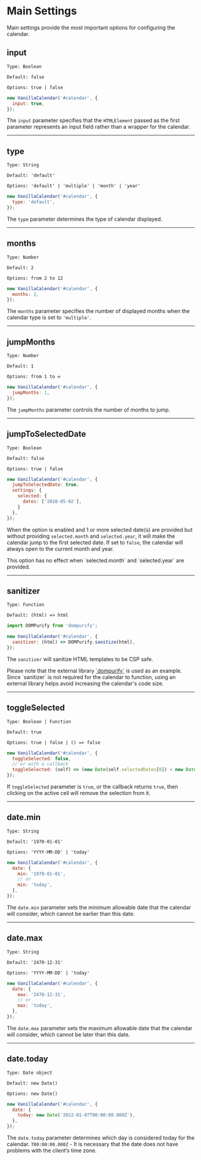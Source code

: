 # Main Settings

Main settings provide the most important options for configuring the calendar.

## input

`Type: Boolean`

`Default: false`

`Options: true | false`

```js
new VanillaCalendar('#calendar', {
  input: true,
});
```

The `input` parameter specifies that the `HTMLElement` passed as the first parameter represents an input field rather than a wrapper for the calendar.

- - -

## type

`Type: String`

`Default: 'default'`

`Options: 'default' | 'multiple' | 'month' | 'year'`

```js
new VanillaCalendar('#calendar', {
  type: 'default',
});
```

The `type` parameter determines the type of calendar displayed.

- - -

## months

`Type: Number`

`Default: 2`

`Options: from 2 to 12`

```js
new VanillaCalendar('#calendar', {
  months: 2,
});
```

The `months` parameter specifies the number of displayed months when the calendar type is set to `'multiple'`.

- - -

## jumpMonths

`Type: Number`

`Default: 1`

`Options: from 1 to ∞`

```js
new VanillaCalendar('#calendar', {
  jumpMonths: 1,
});
```

The `jumpMonths` parameter controls the number of months to jump.

- - -

## jumpToSelectedDate

`Type: Boolean`

`Default: false`

`Options: true | false`

```js
new VanillaCalendar('#calendar', {
  jumpToSelectedDate: true,
  settings: {
    selected: {
      dates: ['2018-05-02'],
    }
  },
});
```

When the option is enabled and 1 or more selected date(s) are provided but without providing `selected.month` and `selected.year`, it will make the calendar jump to the first selected date. If set to `false`, the calendar will always open to the current month and year.

<Info>
  This option has no effect when `selected.month` and `selected.year` are provided.
</Info>

- - -

## sanitizer

`Type: Function`

`Default: (html) => html`

```js
import DOMPurify from 'dompurify';

new VanillaCalendar('#calendar', {
  sanitizer: (html) => DOMPurify.sanitize(html),
});
```

The `sanitizer` will sanitize HTML templates to be CSP safe.

<Info>
  Please note that the external library <a href="https://www.npmjs.com/package/dompurify" target="_blank" rel="nofollow noreferrer">`dompurify`</a> is used as an example. Since `sanitizer` is not required for the calendar to function, using an external library helps avoid increasing the calendar's code size.
</Info>

- - -

## toggleSelected

`Type: Boolean | Function`

`Default: true`

`Options: true | false | () => false`

```js
new VanillaCalendar('#calendar', {
  toggleSelected: false,
  // or with a callback
  toggleSelected: (self) => (new Date(self.selectedDates[0]) < new Date()),
});
```

If `toggleSelected` parameter is `true`, or the callback returns `true`, then clicking on the active cell will remove the selection from it.

- - -

## date.min

`Type: String`

`Default: '1970-01-01'`

`Options: 'YYYY-MM-DD' | 'today'`

```js
new VanillaCalendar('#calendar', {
  date: {
    min: '1970-01-01',
    // or
    min: 'today',
  },
});
```

The `date.min` parameter sets the minimum allowable date that the calendar will consider, which cannot be earlier than this date.

- - -

## date.max

`Type: String`

`Default: '2470-12-31'`

`Options: 'YYYY-MM-DD' | 'today'`

```js
new VanillaCalendar('#calendar', {
  date: {
    max: '2470-12-31',
    // or
    max: 'today',
  },
});
```

The `date.max` parameter sets the maximum allowable date that the calendar will consider, which cannot be later than this date.

- - -

## date.today

`Type: Date object`

`Default: new Date()`

`Options: new Date()`

```js
new VanillaCalendar('#calendar', {
  date: {
    today: new Date('2022-01-07T00:00:00.000Z'),
  },
});
```

The `date.today` parameter determines which day is considered today for the calendar.
`T00:00:00.000Z` - It is necessary that the date does not have problems with the client’s time zone.
